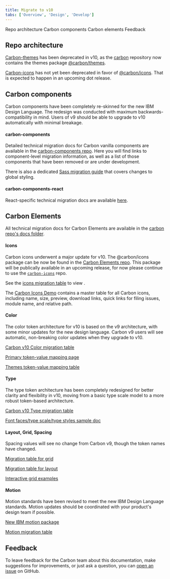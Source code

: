 ```yaml
---
title: Migrate to v10
tabs: ['Overview', 'Design', 'Develop']
---
```


<AnchorLinks>

<AnchorLink>Repo architecture</AnchorLink>
<AnchorLink>Carbon components</AnchorLink>
<AnchorLink>Carbon elements</AnchorLink>
<AnchorLink>Feedback</AnchorLink>

</AnchorLinks>

## Repo architecture

[Carbon-themes](https://github.com/carbon-design-system/carbon-themes) has been deprecated in v10, as the [carbon](https://github.com/carbon-design-system/carbon) repository now contains the themes package [@carbon/themes](https://github.com/carbon-design-system/carbon/tree/master/packages/themes).

[Carbon-icons](https://github.com/carbon-design-system/carbon-icons) has not yet been deprecated in favor of [@carbon/icons](https://github.com/carbon-design-system/carbon/tree/master/packages/icons). That is expected to happen in an upcoming dot release.

## Carbon components

Carbon components have been completely re-skinned for the new IBM Design Language. The redesign was conducted with maximum backwards-compatibility in mind. Users of v9 should be able to upgrade to v10 automatically with minimal breakage.

#### carbon-components

Detailed technical migration docs for Carbon vanilla components are available in the [carbon-components repo](https://github.com/carbon-design-system/carbon/blob/master/packages/components/docs/migration/migrate-to-10.x.md). Here you will find links to component-level migration information, as well as a list of those components that have been removed or are under development.

There is also a dedicated [Sass migration guide](https://github.com/carbon-design-system/carbon/blob/master/packages/components/src/globals/scss/migrate-to-10.x.md) that covers changes to global styling.

#### carbon-components-react

React-specific technical migration docs are available [here](https://github.com/carbon-design-system/carbon/tree/master/packages/react/docs/migration).

## Carbon Elements

All technical migration docs for Carbon Elements are available in the [carbon repo's docs folder](https://github.com/carbon-design-system/carbon/tree/master/docs/migration).

#### Icons

Carbon icons underwent a major update for v10. The @carbon/icons package can be now be found in the [Carbon Elements repo](https://github.com/carbon-design-system/carbon/tree/master/packages/icons). This package will be publically available in an upcoming release, for now please continue to use the [`carbon-icons`](https://github.com/carbon-design-system/carbon-icons) repo.

See the [icons migration table](https://github.com/carbon-design-system/carbon/blob/master/docs/migration/10.x-icons.md) to view .

The [Carbon Icons Demo](https://carbon-elements.netlify.com/icons/examples/preview/) contains a master table for all Carbon icons, including name, size, preview, download links, quick links for filing issues, module name, and relative path.

#### Color

The color token architecture for v10 is based on the v9 architecture, with some minor updates for the new design language. Carbon v9 users will see automatic, non-breaking color updates when they upgrade to v10.

[Carbon v10 Color migration table](https://github.com/carbon-design-system/carbon/blob/master/docs/migration/10.x-color.md)

[Primary token-value mapping page](https://carbon-elements.netlify.com/colors/examples/preview/)

[Themes token-value mapping table](https://carbon-elements.netlify.com/themes/examples/preview/)

#### Type

The type token architecture has been completely redesigned for better clarity and flexibility in v10, moving from a basic type scale model to a more robust token-based architecture.

[Carbon v10 Type migration table](https://github.com/carbon-design-system/carbon/blob/master/docs/migration/10.x-type.md)

[Font faces/type scale/type styles sample doc](https://carbon-elements.netlify.com/type/examples/preview/)

#### Layout, Grid, Spacing

Spacing values will see no change from Carbon v9, though the token names have changed.

[Migration table for grid](https://github.com/carbon-design-system/carbon/blob/master/packages/components/src/globals/grid/migrate-to-10.x.md)

[Migration table for layout](https://github.com/carbon-design-system/carbon/blob/master/docs/migration/10.x-layout.md)

[Interactive grid examples](https://carbon-elements.netlify.com/grid/examples/preview/)

#### Motion

Motion standards have been revised to meet the new IBM Design Language standards. Motion updates should be coordinated with your product's design team if possible.

[New IBM motion package](https://github.com/carbon-design-system/carbon/tree/master/packages/motion)

[Motion migration table](https://github.com/carbon-design-system/carbon/blob/master/docs/migration/10.x-motion.md)

## Feedback

To leave feedback for the Carbon team about this documentation, make suggestions for improvements, or just ask a question, you can [open an issue](https://github.com/carbon-design-system/carbon-website/issues/new?template=feedback.md&labels=feedback&title=User+feedback+for+Migration+Developers+page) on GitHub.
